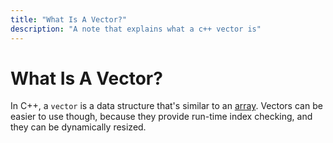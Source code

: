 ```yaml
---
title: "What Is A Vector?"
description: "A note that explains what a c++ vector is"
---
```


<Tag tag="Programming"/>

# What Is A Vector?

<TimeStamp updated="February 27, 2022, 9:20  PM ET"/>

In C++, a `vector` is a data structure that's similar
to an [array](/what-is-an-array). Vectors can be easier 
to use though, because they provide run-time index 
checking, and they can be dynamically resized.